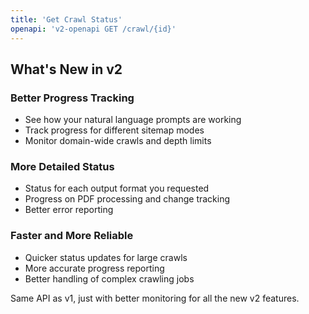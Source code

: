 ```yaml
---
title: 'Get Crawl Status'
openapi: 'v2-openapi GET /crawl/{id}'
---
```


## What's New in v2

### Better Progress Tracking
- See how your natural language prompts are working
- Track progress for different sitemap modes
- Monitor domain-wide crawls and depth limits

### More Detailed Status
- Status for each output format you requested
- Progress on PDF processing and change tracking
- Better error reporting

### Faster and More Reliable
- Quicker status updates for large crawls
- More accurate progress reporting
- Better handling of complex crawling jobs

Same API as v1, just with better monitoring for all the new v2 features.
